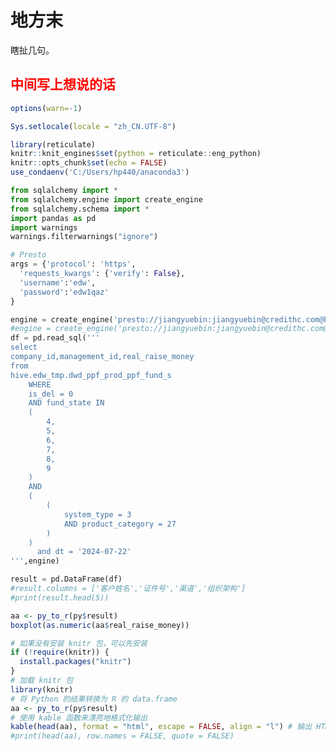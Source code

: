 # 地方末 {#wdfdf}

瞎扯几句。

##  <font color="red">中间写上想说的话</font>
```r
options(warn=-1)
```

```r
Sys.setlocale(locale = "zh_CN.UTF-8")
```

```r
library(reticulate)
knitr::knit_engines$set(python = reticulate::eng_python)
knitr::opts_chunk$set(echo = FALSE)
use_condaenv('C:/Users/hp440/anaconda3')
```

```python

from sqlalchemy import *
from sqlalchemy.engine import create_engine
from sqlalchemy.schema import *
import pandas as pd
import warnings
warnings.filterwarnings("ignore")

# Presto
args = {'protocol': 'https',
  'requests_kwargs': {'verify': False},
  'username':'edw',
  'password':'edw1qaz'
}

engine = create_engine('presto://jiangyuebin:jiangyuebin@credithc.com@bigdata-019:8443/hive',connect_args=args)
#engine = create_engine('presto://jiangyuebin:jiangyuebin@credithc.com@bigdata-126:8443/hive',connect_args=args)
df = pd.read_sql('''
select
company_id,management_id,real_raise_money
from
hive.edw_tmp.dwd_ppf_prod_ppf_fund_s
    WHERE
    is_del = 0 
    AND fund_state IN 
    (
        4,
        5,
        6,
        7,
        8,
        9
    ) 
    AND 
    (
        (
            system_type = 3
            AND product_category = 27
        )
    )
      and dt = '2024-07-22'
''',engine)

result = pd.DataFrame(df)
#result.columns = ['客户姓名','证件号','渠道','组织架构']
#print(result.head(5))


```

```r
aa <- py_to_r(py$result)
boxplot(as.numeric(aa$real_raise_money))
```

```r
# 如果没有安装 knitr 包，可以先安装
if (!require(knitr)) {
  install.packages("knitr")
}
# 加载 knitr 包
library(knitr)
# 将 Python 的结果转换为 R 的 data.frame
aa <- py_to_r(py$result)
# 使用 kable 函数来漂亮地格式化输出
kable(head(aa), format = "html", escape = FALSE, align = "l") # 输出 HTML 表格
#print(head(aa), row.names = FALSE, quote = FALSE)
```

